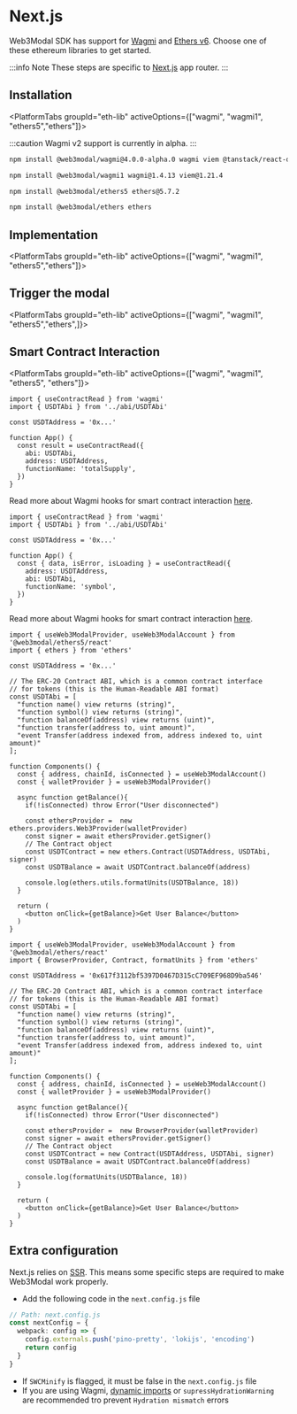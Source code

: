 




# Next.js

Web3Modal SDK has support for [Wagmi](https://wagmi.sh/) and
[Ethers v6](https://docs.ethers.org/v6/).
Choose one of these ethereum libraries to get started.

:::info Note
These steps are specific to [Next.js](https://nextjs.org/) app router.
:::

## Installation

<PlatformTabs groupId="eth-lib" activeOptions={["wagmi", "wagmi1", "ethers5","ethers"]}>
<PlatformTabItem value="wagmi">

:::caution
Wagmi v2 support is currently in alpha.
:::

```bash npm2yarn
npm install @web3modal/wagmi@4.0.0-alpha.0 wagmi viem @tanstack/react-query
```

</PlatformTabItem>
<PlatformTabItem value="wagmi1">

```bash npm2yarn
npm install @web3modal/wagmi1 wagmi@1.4.13 viem@1.21.4
```

</PlatformTabItem>
<PlatformTabItem value="ethers5">

```bash npm2yarn
npm install @web3modal/ethers5 ethers@5.7.2
```

</PlatformTabItem>
<PlatformTabItem value="ethers">

```bash npm2yarn
npm install @web3modal/ethers ethers
```

</PlatformTabItem>
</PlatformTabs>

<CloudBanner />

## Implementation

<PlatformTabs groupId="eth-lib" activeOptions={["wagmi", "wagmi1", "ethers5","ethers"]}>
<PlatformTabItem value="wagmi">

<WagmiImplementation />

</PlatformTabItem>
<PlatformTabItem value="wagmi1">

<Wagmi1Implementation />

</PlatformTabItem>
<PlatformTabItem value="ethers5">

<Ethers5Implementation />

</PlatformTabItem>
<PlatformTabItem value="ethers">

<EthersImplementation />

</PlatformTabItem>
</PlatformTabs>

## Trigger the modal

<PlatformTabs groupId="eth-lib" activeOptions={["wagmi", "wagmi1", "ethers5","ethers",]}>
<PlatformTabItem value="wagmi">

<WagmiModal />

</PlatformTabItem>
<PlatformTabItem value="wagmi1">

<Wagmi1Modal />

</PlatformTabItem>
<PlatformTabItem value="ethers5">

<Ethers5Modal />

</PlatformTabItem>
<PlatformTabItem value="ethers">

<EthersModal />

</PlatformTabItem>
</PlatformTabs>


## Smart Contract Interaction

<PlatformTabs groupId="eth-lib" activeOptions={["wagmi", "wagmi1", "ethers5", "ethers"]}>
<PlatformTabItem value="wagmi">

```tsx
import { useContractRead } from 'wagmi'
import { USDTAbi } from '../abi/USDTAbi'

const USDTAddress = '0x...'

function App() {
  const result = useContractRead({
    abi: USDTAbi,
    address: USDTAddress,
    functionName: 'totalSupply',
  })
}
```

Read more about Wagmi hooks for smart contract interaction [here](https://wagmi.sh/react/hooks/useContractRead).

</PlatformTabItem>
<PlatformTabItem value="wagmi1">

```tsx
import { useContractRead } from 'wagmi'
import { USDTAbi } from '../abi/USDTAbi'

const USDTAddress = '0x...'

function App() {
  const { data, isError, isLoading } = useContractRead({
    address: USDTAddress,
    abi: USDTAbi,
    functionName: 'symbol',
  })
}
```

Read more about Wagmi hooks for smart contract interaction [here](https://wagmi.sh/react/hooks/useContractRead).

</PlatformTabItem>
<PlatformTabItem value="ethers5">

```tsx
import { useWeb3ModalProvider, useWeb3ModalAccount } from '@web3modal/ethers5/react'
import { ethers } from 'ethers'

const USDTAddress = '0x...'

// The ERC-20 Contract ABI, which is a common contract interface
// for tokens (this is the Human-Readable ABI format)
const USDTAbi = [
  "function name() view returns (string)",
  "function symbol() view returns (string)",
  "function balanceOf(address) view returns (uint)",
  "function transfer(address to, uint amount)",
  "event Transfer(address indexed from, address indexed to, uint amount)"
];

function Components() {
  const { address, chainId, isConnected } = useWeb3ModalAccount()
  const { walletProvider } = useWeb3ModalProvider()

  async function getBalance(){
    if(!isConnected) throw Error("User disconnected")

    const ethersProvider =  new ethers.providers.Web3Provider(walletProvider)
    const signer = await ethersProvider.getSigner()
    // The Contract object
    const USDTContract = new ethers.Contract(USDTAddress, USDTAbi, signer)
    const USDTBalance = await USDTContract.balanceOf(address)

    console.log(ethers.utils.formatUnits(USDTBalance, 18))
  }
  
  return (
    <button onClick={getBalance}>Get User Balance</button>
  )
}
```

</PlatformTabItem>
<PlatformTabItem value="ethers">

```tsx
import { useWeb3ModalProvider, useWeb3ModalAccount } from '@web3modal/ethers/react'
import { BrowserProvider, Contract, formatUnits } from 'ethers'

const USDTAddress = '0x617f3112bf5397D0467D315cC709EF968D9ba546'

// The ERC-20 Contract ABI, which is a common contract interface
// for tokens (this is the Human-Readable ABI format)
const USDTAbi = [
  "function name() view returns (string)",
  "function symbol() view returns (string)",
  "function balanceOf(address) view returns (uint)",
  "function transfer(address to, uint amount)",
  "event Transfer(address indexed from, address indexed to, uint amount)"
];

function Components() {
  const { address, chainId, isConnected } = useWeb3ModalAccount()
  const { walletProvider } = useWeb3ModalProvider()

  async function getBalance(){
    if(!isConnected) throw Error("User disconnected")

    const ethersProvider =  new BrowserProvider(walletProvider)
    const signer = await ethersProvider.getSigner()
    // The Contract object
    const USDTContract = new Contract(USDTAddress, USDTAbi, signer)
    const USDTBalance = await USDTContract.balanceOf(address)

    console.log(formatUnits(USDTBalance, 18))
  }
  
  return (
    <button onClick={getBalance}>Get User Balance</button>
  )
}
```

</PlatformTabItem>
</PlatformTabs>

## Extra configuration

Next.js relies on [SSR](https://nextjs.org/docs/pages/building-your-application/rendering/server-side-rendering). This means some specific steps are required to make Web3Modal work properly.

- Add the following code in the `next.config.js` file

```ts
// Path: next.config.js
const nextConfig = {
  webpack: config => {
    config.externals.push('pino-pretty', 'lokijs', 'encoding')
    return config
  }
}
```

- If `SWCMinify` is flagged, it must be false in the `next.config.js` file
- If you are using Wagmi, [dynamic imports](https://nextjs.org/docs/app/building-your-application/optimizing/lazy-loading#nextdynamic) or `supressHydrationWarning` are recommended tro prevent `Hydration mismatch` errors
